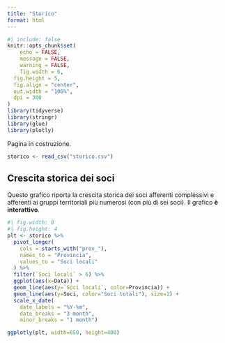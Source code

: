 ```yaml
---
title: "Storico"
format: html
---
```


```r
#| include: false
knitr::opts_chunk$set(
	echo = FALSE,
	message = FALSE,
	warning = FALSE,
	fig.width = 6,
  fig.height = 5,
  fig.align = "center",
  out.width = "100%",
  dpi = 300
)
library(tidyverse)
library(stringr)
library(glue)
library(plotly)
```


:::{.callout-warning}
Pagina in costruzione.
:::


```r
storico <- read_csv("storico.csv")
```

## Crescita storica dei soci

Questo grafico riporta la crescita storica dei soci afferenti complessivi e afferenti ai gruppi territoriali più numerosi (con più di sei soci). Il grafico **è interattivo**.

```r
#| fig.width: 8
#| fig.height: 4
plt <- storico %>% 
  pivot_longer(
    cols = starts_with("prov_"), 
    names_to = "Provincia", 
    values_to = "Soci locali"
  ) %>% 
  filter(`Soci locali` > 6) %>% 
  ggplot(aes(x=Data)) + 
  geom_line(aes(y=`Soci locali`, color=Provincia)) +
  geom_line(aes(y=Soci, color="Soci totali"), size=1) +
  scale_x_date(
    date_labels = "%Y-%m", 
    date_breaks = "3 month", 
    minor_breaks = "1 month")

ggplotly(plt, width=650, height=400)
```

